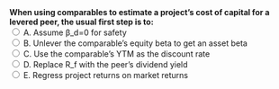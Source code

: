 ::: {.question-block}

<form onsubmit="event.preventDefault(); checkAnswer('module4_mcq_q17')" data-correct-answer="B">
  <strong style="display: block;">When using comparables to estimate a project’s cost of capital for a levered peer, the usual first step is to:</strong>
<label><input type="radio" name="module4_mcq_q17" value="A"> A. Assume β_d=0 for safety</label><br>
<label><input type="radio" name="module4_mcq_q17" value="B"> B. Unlever the comparable’s equity beta to get an asset beta</label><br>
<label><input type="radio" name="module4_mcq_q17" value="C"> C. Use the comparable’s YTM as the discount rate</label><br>
<label><input type="radio" name="module4_mcq_q17" value="D"> D. Replace R_f with the peer’s dividend yield</label><br>
<label><input type="radio" name="module4_mcq_q17" value="E"> E. Regress project returns on market returns</label><br>
</form>

<div id="feedback-module4_mcq_q17" class="feedback" data-status="" style="display:none;">
✅ Correct: B. Unlever β_e of the peer to obtain β_u, then (re)lever if needed to the project’s target leverage.
</div>

:::
